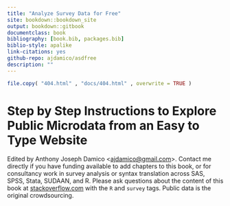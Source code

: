 ```yaml
--- 
title: "Analyze Survey Data for Free"
site: bookdown::bookdown_site
output: bookdown::gitbook
documentclass: book
bibliography: [book.bib, packages.bib]
biblio-style: apalike
link-citations: yes
github-repo: ajdamico/asdfree
description: ""
---
```


```r
file.copy( "404.html" , "docs/404.html" , overwrite = TRUE )
```


# Step by Step Instructions to Explore Public Microdata from an Easy to Type Website {-}

Edited by Anthony Joseph Damico <<ajdamico@gmail.com>>.  Contact me directly if you have funding available to add chapters to this book, or for consultancy work in survey analysis or syntax translation across SAS, SPSS, Stata, SUDAAN, and R.  Please ask questions about the content of this book at [stackoverflow.com](https://stackoverflow.com/questions/ask?tags=r+survey) with the `R` and `survey` tags.  Public data is the original crowdsourcing.
